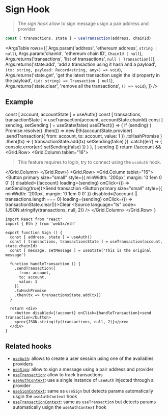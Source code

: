 
<Meta title="Hooks/useTransaction" />

# Sign Hook

> The *sign hook* allow to sign message usign a pair address and provider

```ts
const [ transactions, state ] = useTransaction(address, chainId)
```

<ArgsTable rows={[
  Args.param('address', 'ethereum address', `string | null`),
  Args.param('chainId', 'ethereum chain ID', `ChainId | null`),
  Args.returns('transactions', 'list of transactions', `null | Transaction[]`),
  Args.returns('state.add', 'add a transaction using it hash and a payload', `(tx: string, payload: Record<string, any>) => void`),
  Args.returns('state.get', 'get the latest transaction usgin the id property in the payload', `(id: string) => Transaction | null`),
  Args.returns('state.clear', 'remove all the transactions', `() => void`),
]} />

## Example

  const [ account, accountState ] = useAuth()
  const [ transactions, transactionState ] = useTransaction(account, accountState.chainId)
  const [ sending, setSending ] = useState(false)
  useEffect(() => {
    if (sending) {
      Promise.resolve()
        .then(() => new Eth(accountState.provider)
          .sendTransaction({
            from: account,
            to: account,
            value: 1
          })
          .txHashPromise
        )
        .then((tx) => {
          transactionState.add(tx)
          setSending(false)
        })
        .catch((err) => {
          console.error(err)
          setSending(false)
        })
    }
  }, [ sending ])
  return <Container>
    <Grid>
      {!account && <Grid.Row>
        <Grid.Column tablet="16">
          <Blockquote>
            <Paragraph small secondary>This feature requires to login, try to connect using the <Link href="/?path=/story/hooks-useauth--page#connect-preview">`useAuth`</Link> hook.</Paragraph>
          </Blockquote>
        </Grid.Column>
      </Grid.Row>}
      <Grid.Row>
        <Grid.Column tablet="16">
          <Button primary size="small" style={{ minWidth: '200px', margin: '0 1em 0 0' }} disabled={!account} loading={sending} onClick={() => setSending(true)}>Send transaction</Button>
          <Button primary size="small" style={{ minWidth: '200px', margin: '0 1em 0 0' }} disabled={!account || transactions.length === 0} loading={sending} onClick={() => transactionState.clear()}>Clear</Button>
          <Source language="ts" code={JSON.stringify(transactions, null, 2)} />
        </Grid.Column>
      </Grid.Row>
    </Grid>
  </Container>
}

<SendTransaction />

```tsx dark=true
import React from "react"
import { Eth } from 'web3x/eth'

export function Sign () {
  const [ address, state ] = useAuth()
  const [ transactions, transactionsState ] = useTransaction(account, state.chainId)
  const [ message, setMessage ] = useState('This is the original message')

  function handleTransaction () {
    .sendTransaction({
      from: account,
      to: account,
      value: 1
    })
    .txHashPromise
    .then(tx => transactionsState.add(tx))
  }

  return <div>
    <button disabled={!account} onClick={handleTransaction}>send transaction</button>
    <pre>{JSON.stringify(transactions, null, 2)}</pre>
  </div>
}
```

## Related hooks

- [`useAuth`](/?path=/story/hooks-useauth--page): allows to create a user session using one of the availables providers
- [`useSign`](/?path=/story/hooks-usesign--page): allow to sign a message using a pair address and provider
- [`useTransaction`](/?path=/story/hooks-useatransaction--page): allow to track transactions
- [`useAuthContext`](/?path=/story/context-auth-useauthcontext--page): use a single instance of `useAuth` injected through a provider
- [`useSignContext`](/?path=/story/context-auth-usesigncontext--page): same as `useSign` but detects params automatically usgin the `useAuthContext` hook
- [`useTransactionContext`](/?path=/story/context-auth-usetransactioncontext--page): same as `useTransaction` but detects params automatically usign the `useAuthContext` hook